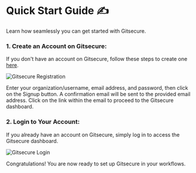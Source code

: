 
# Quick Start Guide ✍️

Learn how seamlessly you can get started with Gitsecure.

### 1. Create an Account on Gitsecure:

If you don't have an account on Gitsecure, follow these steps to create one [here](https://www.gitsecure.dev/auth/signup).

![Gitsecure Registration](/gsecreg.png)

Enter your organization/username, email address, and password, then click on the Signup button. A confirmation email will be sent to the provided email address. Click on the link within the email to proceed to the Gitsecure dashboard.

### 2. Login to Your Account:

If you already have an account on Gitsecure, simply log in to access the Gitsecure dashboard.

![Gitsecure Login](/gsecin.png)

<Callout type="success" emoji="👍">
  Congratulations! You are now ready to set up Gitsecure in your workflows.
</Callout>

